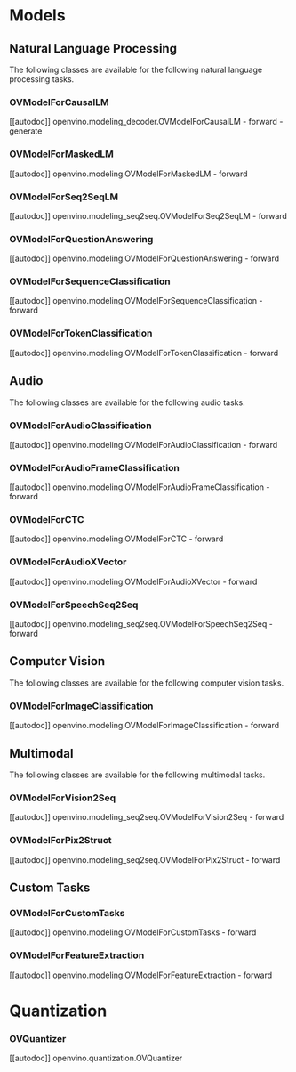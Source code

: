 <!---
Copyright 2022 The HuggingFace Team. All rights reserved.

Licensed under the Apache License, Version 2.0 (the "License");
you may not use this file except in compliance with the License.
You may obtain a copy of the License at

    http://www.apache.org/licenses/LICENSE-2.0

Unless required by applicable law or agreed to in writing, software
distributed under the License is distributed on an "AS IS" BASIS,
WITHOUT WARRANTIES OR CONDITIONS OF ANY KIND, either express or implied.
See the License for the specific language governing permissions and
limitations under the License.
-->

# Models

## Natural Language Processing

The following classes are available for the following natural language processing tasks.

### OVModelForCausalLM

[[autodoc]] openvino.modeling_decoder.OVModelForCausalLM
    - forward
    - generate

### OVModelForMaskedLM

[[autodoc]] openvino.modeling.OVModelForMaskedLM
    - forward

### OVModelForSeq2SeqLM

[[autodoc]] openvino.modeling_seq2seq.OVModelForSeq2SeqLM
    - forward

### OVModelForQuestionAnswering

[[autodoc]] openvino.modeling.OVModelForQuestionAnswering
    - forward

### OVModelForSequenceClassification

[[autodoc]] openvino.modeling.OVModelForSequenceClassification
    - forward

### OVModelForTokenClassification

[[autodoc]] openvino.modeling.OVModelForTokenClassification
    - forward


## Audio

The following classes are available for the following audio tasks.

### OVModelForAudioClassification

[[autodoc]] openvino.modeling.OVModelForAudioClassification
    - forward

### OVModelForAudioFrameClassification

[[autodoc]] openvino.modeling.OVModelForAudioFrameClassification
    - forward

### OVModelForCTC

[[autodoc]] openvino.modeling.OVModelForCTC
    - forward

### OVModelForAudioXVector

[[autodoc]] openvino.modeling.OVModelForAudioXVector
    - forward

### OVModelForSpeechSeq2Seq

[[autodoc]] openvino.modeling_seq2seq.OVModelForSpeechSeq2Seq
    - forward


## Computer Vision

The following classes are available for the following computer vision tasks.

### OVModelForImageClassification

[[autodoc]] openvino.modeling.OVModelForImageClassification
    - forward


## Multimodal

The following classes are available for the following multimodal tasks.

### OVModelForVision2Seq

[[autodoc]] openvino.modeling_seq2seq.OVModelForVision2Seq
    - forward

### OVModelForPix2Struct

[[autodoc]] openvino.modeling_seq2seq.OVModelForPix2Struct
    - forward

##  Custom Tasks

### OVModelForCustomTasks

[[autodoc]] openvino.modeling.OVModelForCustomTasks
    - forward

### OVModelForFeatureExtraction

[[autodoc]] openvino.modeling.OVModelForFeatureExtraction
    - forward


# Quantization

### OVQuantizer

[[autodoc]] openvino.quantization.OVQuantizer
